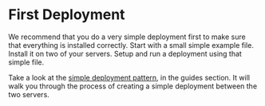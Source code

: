 # First Deployment

We recommend that you do a very simple deployment first to make sure that everything is installed correctly. Start with a small simple example file. Install it on two of your servers. Setup and run a deployment using that simple file.

Take a look at the [simple deployment pattern](/guides/deployment-patterns/dev-to-prod), in the guides section. It will walk you through the process of creating a simple deployment between the two servers.
